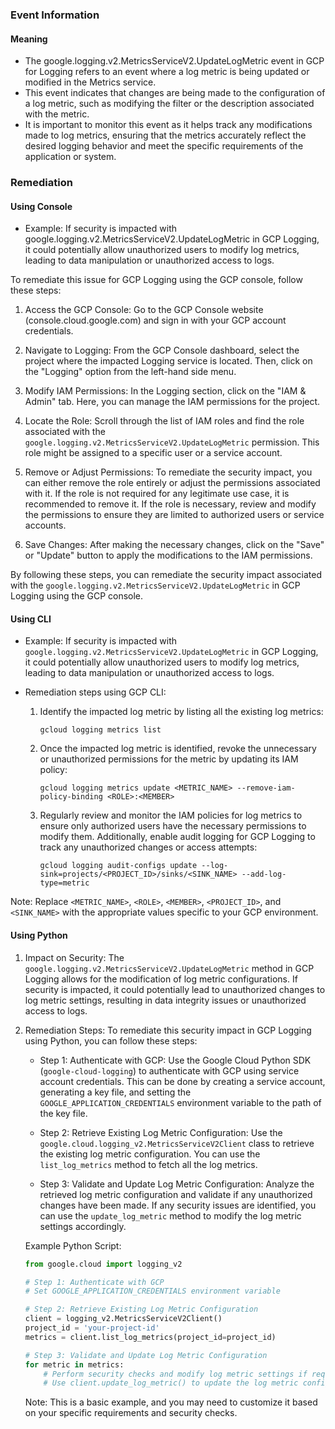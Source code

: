 
### Event Information

#### Meaning

- The google.logging.v2.MetricsServiceV2.UpdateLogMetric event in GCP for Logging refers to an event where a log metric is being updated or modified in the Metrics service.
- This event indicates that changes are being made to the configuration of a log metric, such as modifying the filter or the description associated with the metric.
- It is important to monitor this event as it helps track any modifications made to log metrics, ensuring that the metrics accurately reflect the desired logging behavior and meet the specific requirements of the application or system.

### Remediation

#### Using Console

- Example: If security is impacted with google.logging.v2.MetricsServiceV2.UpdateLogMetric in GCP Logging, it could potentially allow unauthorized users to modify log metrics, leading to data manipulation or unauthorized access to logs.

To remediate this issue for GCP Logging using the GCP console, follow these steps:

1. Access the GCP Console: Go to the GCP Console website (console.cloud.google.com) and sign in with your GCP account credentials.

2. Navigate to Logging: From the GCP Console dashboard, select the project where the impacted Logging service is located. Then, click on the "Logging" option from the left-hand side menu.

3. Modify IAM Permissions: In the Logging section, click on the "IAM & Admin" tab. Here, you can manage the IAM permissions for the project.

4. Locate the Role: Scroll through the list of IAM roles and find the role associated with the `google.logging.v2.MetricsServiceV2.UpdateLogMetric` permission. This role might be assigned to a specific user or a service account.

5. Remove or Adjust Permissions: To remediate the security impact, you can either remove the role entirely or adjust the permissions associated with it. If the role is not required for any legitimate use case, it is recommended to remove it. If the role is necessary, review and modify the permissions to ensure they are limited to authorized users or service accounts.

6. Save Changes: After making the necessary changes, click on the "Save" or "Update" button to apply the modifications to the IAM permissions.

By following these steps, you can remediate the security impact associated with the `google.logging.v2.MetricsServiceV2.UpdateLogMetric` in GCP Logging using the GCP console.

#### Using CLI

- Example: If security is impacted with `google.logging.v2.MetricsServiceV2.UpdateLogMetric` in GCP Logging, it could potentially allow unauthorized users to modify log metrics, leading to data manipulation or unauthorized access to logs.

- Remediation steps using GCP CLI:
  1. Identify the impacted log metric by listing all the existing log metrics:
     ```
     gcloud logging metrics list
     ```

  2. Once the impacted log metric is identified, revoke the unnecessary or unauthorized permissions for the metric by updating its IAM policy:
     ```
     gcloud logging metrics update <METRIC_NAME> --remove-iam-policy-binding <ROLE>:<MEMBER>
     ```

  3. Regularly review and monitor the IAM policies for log metrics to ensure only authorized users have the necessary permissions to modify them. Additionally, enable audit logging for GCP Logging to track any unauthorized changes or access attempts:
     ```
     gcloud logging audit-configs update --log-sink=projects/<PROJECT_ID>/sinks/<SINK_NAME> --add-log-type=metric
     ```

Note: Replace `<METRIC_NAME>`, `<ROLE>`, `<MEMBER>`, `<PROJECT_ID>`, and `<SINK_NAME>` with the appropriate values specific to your GCP environment.

#### Using Python

1. Impact on Security: The `google.logging.v2.MetricsServiceV2.UpdateLogMetric` method in GCP Logging allows for the modification of log metric configurations. If security is impacted, it could potentially lead to unauthorized changes to log metric settings, resulting in data integrity issues or unauthorized access to logs.

2. Remediation Steps: To remediate this security impact in GCP Logging using Python, you can follow these steps:

   - Step 1: Authenticate with GCP: Use the Google Cloud Python SDK (`google-cloud-logging`) to authenticate with GCP using service account credentials. This can be done by creating a service account, generating a key file, and setting the `GOOGLE_APPLICATION_CREDENTIALS` environment variable to the path of the key file.

   - Step 2: Retrieve Existing Log Metric Configuration: Use the `google.cloud.logging_v2.MetricsServiceV2Client` class to retrieve the existing log metric configuration. You can use the `list_log_metrics` method to fetch all the log metrics.

   - Step 3: Validate and Update Log Metric Configuration: Analyze the retrieved log metric configuration and validate if any unauthorized changes have been made. If any security issues are identified, you can use the `update_log_metric` method to modify the log metric settings accordingly.

   Example Python Script:
   ```python
   from google.cloud import logging_v2

   # Step 1: Authenticate with GCP
   # Set GOOGLE_APPLICATION_CREDENTIALS environment variable

   # Step 2: Retrieve Existing Log Metric Configuration
   client = logging_v2.MetricsServiceV2Client()
   project_id = 'your-project-id'
   metrics = client.list_log_metrics(project_id=project_id)

   # Step 3: Validate and Update Log Metric Configuration
   for metric in metrics:
       # Perform security checks and modify log metric settings if required
       # Use client.update_log_metric() to update the log metric configuration
   ```
   Note: This is a basic example, and you may need to customize it based on your specific requirements and security checks.


